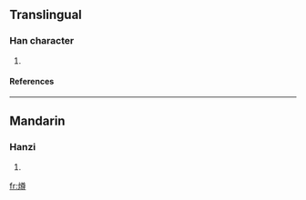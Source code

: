 ==Translingual==
===Han character===
{{Han char|rn=86|rad=火|as=12|sn=16|four=9884<sub>6</sub>|canj=火廿田戈 (FTWI)}}
# {{defn|Han|sort=火12}}
====References====
{{Han ref|kx=0682.130|dkj=19401|hdz=32235.050|uh=71C7|ud=29127|bh=EA51|bd=59985}}

----
==Mandarin==
===Hanzi===
{{cmn-hanzi|pin=[[zùn]] ([[zun4]])|wg=tsun<sup>4</sup>}}
# {{defn|Mandarin}}

[[fr:燇]]